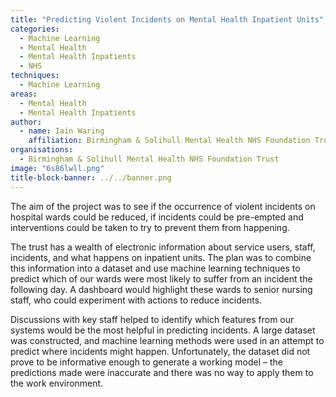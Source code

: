 ```yaml
---
title: "Predicting Violent Incidents on Mental Health Inpatient Units"
categories:
  - Machine Learning
  - Mental Health
  - Mental Health Inpatients
  - NHS
techniques:
  - Machine Learning
areas:
  - Mental Health
  - Mental Health Inpatients
author:
  - name: Iain Waring
    affiliation: Birmingham & Solihull Mental Health NHS Foundation Trust
organisations:
  - Birmingham & Solihull Mental Health NHS Foundation Trust
image: "6s86lwll.png"
title-block-banner: ../../banner.png
---
```


The aim of the project was to see if the occurrence of violent incidents on hospital wards could be reduced, if incidents could be pre-empted and interventions could be taken to try to prevent them from happening.

The trust has a wealth of electronic information about service users, staff, incidents, and what happens on inpatient units. The plan was to combine this information into a dataset and use machine learning techniques to predict which of our wards were most likely to suffer from an incident the following day. A dashboard would highlight these wards to senior nursing staff, who could experiment with actions to reduce incidents.

Discussions with key staff helped to identify which features from our systems would be the most helpful in predicting incidents.  A large dataset was constructed, and machine learning methods were used in an attempt to predict where incidents might happen. Unfortunately, the dataset did not prove to be informative enough to generate a working model – the predictions made were inaccurate and there was no way to apply them to the work environment.
